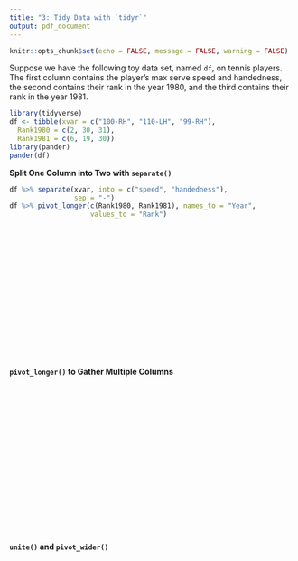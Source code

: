 ```yaml
---
title: "3: Tidy Data with `tidyr`"
output: pdf_document
---
```


```r
knitr::opts_chunk$set(echo = FALSE, message = FALSE, warning = FALSE)
```

Suppose we have the following toy data set, named `df`, on tennis players. The first column contains the player's max serve speed and handedness, the second contains their rank in the year 1980, and the third contains their rank in the year 1981.

```r
library(tidyverse)
df <- tibble(xvar = c("100-RH", "110-LH", "99-RH"),
  Rank1980 = c(2, 30, 31),
  Rank1981 = c(6, 19, 30))
library(pander)
pander(df)
```

__Split One Column into Two with `separate()`__

```r
df %>% separate(xvar, into = c("speed", "handedness"),
                sep = "-")
df %>% pivot_longer(c(Rank1980, Rank1981), names_to = "Year",
                    values_to = "Rank")
```

&nbsp;

&nbsp;

&nbsp;

&nbsp;

&nbsp;

&nbsp;

&nbsp;

&nbsp;

__`pivot_longer()` to Gather Multiple Columns__

&nbsp;

&nbsp;

&nbsp;

&nbsp;

&nbsp;

&nbsp;

&nbsp;

&nbsp;

&nbsp;

__`unite()` and `pivot_wider()`__